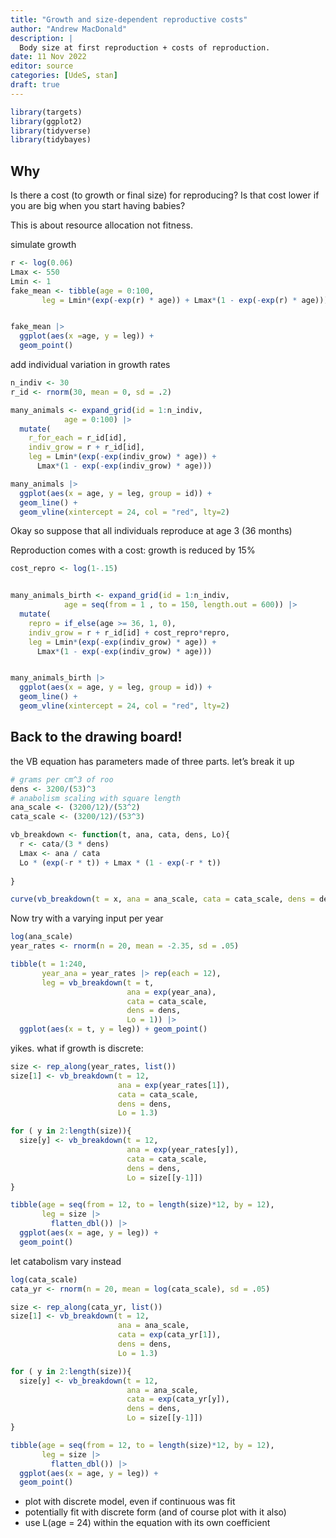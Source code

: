 ```yaml
---
title: "Growth and size-dependent reproductive costs"
author: "Andrew MacDonald"
description: |
  Body size at first reproduction + costs of reproduction.
date: 11 Nov 2022
editor: source
categories: [UdeS, stan]
draft: true
---
```


```r
library(targets)
library(ggplot2)
library(tidyverse)
library(tidybayes)
```

## Why

Is there a cost (to growth or final size) for reproducing? 
Is that cost lower if you are big when you start having babies?

This is about resource allocation not fitness.

simulate growth

```r
r <- log(0.06)
Lmax <- 550
Lmin <- 1
fake_mean <- tibble(age = 0:100, 
       leg = Lmin*(exp(-exp(r) * age)) + Lmax*(1 - exp(-exp(r) * age)))


fake_mean |> 
  ggplot(aes(x =age, y = leg)) + 
  geom_point()
```

add individual variation in growth rates

```r
n_indiv <- 30
r_id <- rnorm(30, mean = 0, sd = .2)

many_animals <- expand_grid(id = 1:n_indiv, 
            age = 0:100) |> 
  mutate(
    r_for_each = r_id[id],
    indiv_grow = r + r_id[id],
    leg = Lmin*(exp(-exp(indiv_grow) * age)) + 
      Lmax*(1 - exp(-exp(indiv_grow) * age)))

many_animals |> 
  ggplot(aes(x = age, y = leg, group = id)) + 
  geom_line() + 
  geom_vline(xintercept = 24, col = "red", lty=2)
```

Okay so suppose that all individuals reproduce at age 3 (36 months)

Reproduction comes with a cost: growth is reduced by 15%

```r
cost_repro <- log(1-.15)


many_animals_birth <- expand_grid(id = 1:n_indiv, 
            age = seq(from = 1 , to = 150, length.out = 600)) |> 
  mutate(
    repro = if_else(age >= 36, 1, 0),
    indiv_grow = r + r_id[id] + cost_repro*repro,
    leg = Lmin*(exp(-exp(indiv_grow) * age)) + 
      Lmax*(1 - exp(-exp(indiv_grow) * age)))


many_animals_birth |> 
  ggplot(aes(x = age, y = leg, group = id)) + 
  geom_line() + 
  geom_vline(xintercept = 24, col = "red", lty=2)

```




## Back to the drawing board!

the VB equation has parameters made of three parts. let's break it up

```r
# grams per cm^3 of roo
dens <- 3200/(53)^3
# anabolism scaling with square length
ana_scale <- (3200/12)/(53^2)
cata_scale <- (3200/12)/(53^3)

vb_breakdown <- function(t, ana, cata, dens, Lo){
  r <- cata/(3 * dens)
  Lmax <- ana / cata
  Lo * (exp(-r * t)) + Lmax * (1 - exp(-r * t))
  
}

curve(vb_breakdown(t = x, ana = ana_scale, cata = cata_scale, dens = dens, Lo = 1), xlim = c(0, 150))

```


Now try with a varying input per year


```r
log(ana_scale)
year_rates <- rnorm(n = 20, mean = -2.35, sd = .05)

tibble(t = 1:240,
       year_ana = year_rates |> rep(each = 12),
       leg = vb_breakdown(t = t,
                          ana = exp(year_ana),
                          cata = cata_scale,
                          dens = dens, 
                          Lo = 1)) |> 
  ggplot(aes(x = t, y = leg)) + geom_point()


```

yikes. what if growth is discrete:

```r
size <- rep_along(year_rates, list())
size[1] <- vb_breakdown(t = 12,
                        ana = exp(year_rates[1]),
                        cata = cata_scale,
                        dens = dens, 
                        Lo = 1.3)

for ( y in 2:length(size)){
  size[y] <- vb_breakdown(t = 12,
                          ana = exp(year_rates[y]),
                          cata = cata_scale,
                          dens = dens, 
                          Lo = size[[y-1]])
}

tibble(age = seq(from = 12, to = length(size)*12, by = 12),
       leg = size |> 
         flatten_dbl()) |> 
  ggplot(aes(x = age, y = leg)) + 
  geom_point()
```


let catabolism vary instead

```r

log(cata_scale)
cata_yr <- rnorm(n = 20, mean = log(cata_scale), sd = .05)

size <- rep_along(cata_yr, list())
size[1] <- vb_breakdown(t = 12,
                        ana = ana_scale,
                        cata = exp(cata_yr[1]),
                        dens = dens, 
                        Lo = 1.3)

for ( y in 2:length(size)){
  size[y] <- vb_breakdown(t = 12,
                          ana = ana_scale,
                          cata = exp(cata_yr[y]),
                          dens = dens, 
                          Lo = size[[y-1]])
}

tibble(age = seq(from = 12, to = length(size)*12, by = 12),
       leg = size |> 
         flatten_dbl()) |> 
  ggplot(aes(x = age, y = leg)) + 
  geom_point()
```

* plot with discrete model, even if continuous was fit
* potentially fit with discrete form (and of course plot with it also)
* use L(age  = 24) within the equation with its own coefficient
